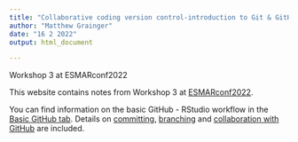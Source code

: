 ```yaml
---
title: "Collaborative coding version control-introduction to Git & GitHub"
author: "Matthew Grainger"
date: "16 2 2022"
output: html_document

---
```


Workshop 3 at ESMARconf2022

This website contains notes from Workshop 3 at [ESMARconf2022](https://esmarconf.github.io/).

You can find information on the basic GitHub - RStudio workflow in the [Basic GitHub tab](https://drmattg.github.io/Workshop-3-Collaborative-coding-version-control-introduction-to-Git-GitHub/basic_github.html). Details on [committing](https://drmattg.github.io/Workshop-3-Collaborative-coding-version-control-introduction-to-Git-GitHub/commit_github.html), [branching](https://drmattg.github.io/Workshop-3-Collaborative-coding-version-control-introduction-to-Git-GitHub/branch_github.html) and [collaboration with GitHub](https://drmattg.github.io/Workshop-3-Collaborative-coding-version-control-introduction-to-Git-GitHub/collab_github.html) are included.




